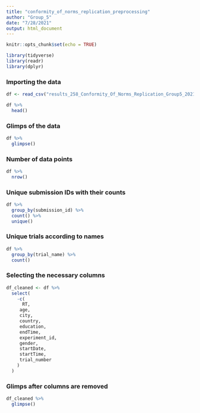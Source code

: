 ```yaml
---
title: "conformity_of_norms_replication_preprocessing"
author: "Group_5"
date: "7/28/2021"
output: html_document
---
```


```r
knitr::opts_chunk$set(echo = TRUE)
```

```r
library(tidyverse)
library(readr)
library(dplyr)
```


### Importing the data

```r
df <- read_csv("results_258_Conformity_Of_Norms_Replication_Group5_2021.csv")

df %>% 
  head()
```


### Glimps of the data

```r
df %>% 
  glimpse()
```


### Number of data points

```r
df %>% 
  nrow()
```


### Unique submission IDs with their counts

```r
df %>%
  group_by(submission_id) %>% 
  count() %>% 
  unique()
```


### Unique trials according to names

```r
df %>% 
  group_by(trial_name) %>% 
  count()
```


### Selecting the necessary columns

```r
df_cleaned <- df %>% 
  select(
    -c(
      RT,
     age,
     city,
     country,
     education,
     endTime,
     experiment_id,
     gender,
     startDate,
     startTime,
     trial_number
    )
  )
```


### Glimps after columns are removed

```r
df_cleaned %>% 
  glimpse()
```

